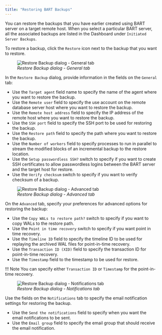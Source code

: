 ```yaml
---
title: "Restoring BART Backups"
---
```


<div id="restoring_bart_backups" class="registered_link"></div>

You can restore the backups that you have earlier created using BART server on a target remote host. When you select a particular BART server, all the associated backups are listed in the Dashboard under `Initiated Server Backups`.

To restore a backup, click the `Restore` icon next to the backup that you want to restore.

<figure><img src="../images/BART_backup_restore_general.png" class="align-center" alt="Restore Backup dialog - General tab" /><figcaption aria-hidden="true"><em>Restore Backup dialog - General tab</em></figcaption></figure>

In the `Restore Backup` dialog, provide information in the fields on the `General` tab:

-   Use the `Target agent` field name to specify the name of the agent where you want to restore the backup.
-   Use the `Remote user` field to specify the use account on the remote database server host where you want to restore the backup.
-   Use the `Remote host address` field to specify the IP address of the remote host where you want to restore the backup.
-   Use the `SSH port` field to specify the SSH port to be used for restoring the backup.
-   Use the `Restore path` field to specify the path where you want to restore the backup.
-   Use the `Number of workers` field to specify processes to run in parallel to stream the modified blocks of an incremental backup to the restore location.
-   Use the `Setup passwordless SSH?` switch to specify if you want to create SSH certificates to allow passwordless logins between the BART server and the target host for restore.
-   Use the `Verify checksum` switch to specify if you want to verify checksum of a backup.

<figure><img src="../images/BART_backup_restore_advanced.png" class="align-center" alt="Restore Backup dialog - Advanced tab" /><figcaption aria-hidden="true"><em>Restore Backup dialog - Advanced tab</em></figcaption></figure>

On the `Advanced` tab, specify your preferences for advanced options for restoring the backup:

-   Use the `Copy WALs to restore path?` switch to specify if you want to copy WALs to the restore path.
-   Use the `Point in time recovery` switch to specify if you want point in time recovery.
-   Use the `Timeline ID` field to specify the timeline ID to be used for replaying the archived WAL files for point-in-time recovery.
-   Use the `Transaction ID (XID)` field to specify the transaction ID for point-in-time recovery.
-   Use the `Timestamp` field to the timestamp to be used for restore.

!!! Note
    You can specify either `Transaction ID` or `Timestamp` for the point-in-time recovery.

<figure><img src="../images/BART_backup_restore_notifications.png" class="align-center" alt="Restore Backup dialog - Notifications tab" /><figcaption aria-hidden="true"><em>Restore Backup dialog - Notifications tab</em></figcaption></figure>

Use the fields on the `Notifications` tab to specify the email notification settings for restoring the backup.

-   Use the `Send the notifications` field to specify when you want the email notifications to be sent.
-   Use the `Email group` field to specify the email group that should receive the email notification.
